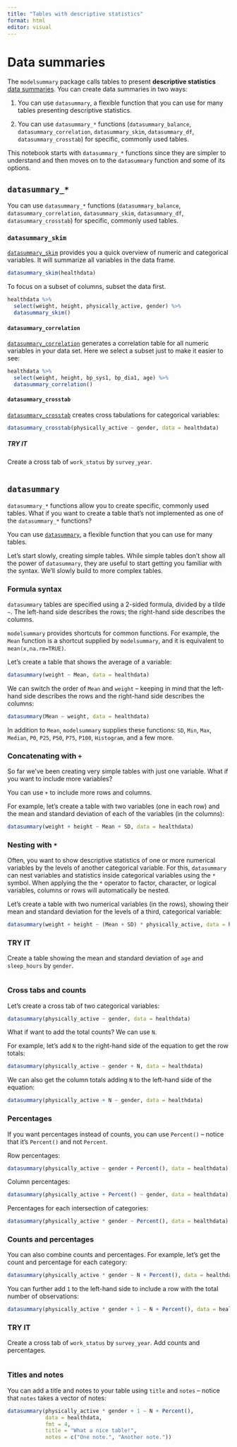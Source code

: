 ```yaml
---
title: "Tables with descriptive statistics"
format: html
editor: visual
---
```


# Data summaries

The `modelsummary` package calls tables to present **descriptive statistics** [data summaries](https://modelsummary.com/vignettes/datasummary.html). You can create data summaries in two ways:

1.  You can use `datasummary`, a flexible function that you can use for many tables presenting descriptive statistics.

2.  You can use `datasummary_*` functions (`datasummary_balance`, `datasummary_correlation`, `datasummary_skim`, `datasummary_df`, `datasummary_crosstab`) for specific, commonly used tables.

This notebook starts with `datasummary_*` functions since they are simpler to understand and then moves on to the `datasummary` function and some of its options.

## `datasummary_*`

You can use `datasummary_*` functions (`datasummary_balance`, `datasummary_correlation`, `datasummary_skim`, `datasummary_df`, `datasummary_crosstab`) for specific, commonly used tables.

### `datasummary_skim`

[`datasummary_skim`](https://modelsummary.com/man/datasummary_skim.html) provides you a quick overview of numeric and categorical variables. It will summarize all variables in the data frame.

```r
datasummary_skim(healthdata)
```

To focus on a subset of columns, subset the data first.

```r
healthdata %>% 
  select(weight, height, physically_active, gender) %>%
  datasummary_skim()
```

#### `datasummary_correlation`

[`datasummary_correlation`](https://modelsummary.com/man/datasummary_correlation.html) generates a correlation table for all numeric variables in your data set. Here we select a subset just to make it easier to see:

```r
healthdata %>% 
  select(weight, height, bp_sys1, bp_dia1, age) %>%
  datasummary_correlation()
```

#### `datasummary_crosstab`

[`datasummary_crosstab`](https://modelsummary.com/man/datasummary_crosstab.html) creates cross tabulations for categorical variables:

```r
datasummary_crosstab(physically_active ~ gender, data = healthdata)
```

##### TRY IT

Create a cross tab of `work_status` by `survey_year`.

```r

```

## `datasummary`

`datasummary_*` functions allow you to create specific, commonly used tables. What if you want to create a table that's not implemented as one of the `datasummary_*` functions?

You can use [`datasummary`](https://modelsummary.com/man/datasummary.html), a flexible function that you can use for many tables.

Let's start slowly, creating simple tables. While simple tables don't show all the power of `datasummary`, they are useful to start getting you familiar with the syntax. We'll slowly build to more complex tables.

### Formula syntax

`datasummary` tables are specified using a 2-sided formula, divided by a tilde `~`. The left-hand side describes the rows; the right-hand side describes the columns.

`modelsummary` provides shortcuts for common functions. For example, the `Mean` function is a shortcut supplied by `modelsummary`, and it is equivalent to `mean(x,na.rm=TRUE)`.

Let's create a table that shows the average of a variable:

```r
datasummary(weight ~ Mean, data = healthdata)
```

We can switch the order of `Mean` and `weight` -- keeping in mind that the left-hand side describes the rows and the right-hand side describes the columns:

```r
datasummary(Mean ~ weight, data = healthdata)
```

In addition to `Mean`, `modelsummary` supplies these functions: `SD`, `Min`, `Max`, `Median`, `P0`, `P25`, `P50`, `P75`, `P100`, `Histogram`, and a few more.

### Concatenating with `+`

So far we've been creating very simple tables with just one variable. What if you want to include more variables?

You can use `+` to include more rows and columns.

For example, let's create a table with two variables (one in each row) and the mean and standard deviation of each of the variables (in the columns):

```r
datasummary(weight + height ~ Mean + SD, data = healthdata)
```

### Nesting with `*`

Often, you want to show descriptive statistics of one or more numerical variables by the levels of another categorical variable. For this, `datasummary` can nest variables and statistics inside categorical variables using the `*` symbol. When applying the the `*` operator to factor, character, or logical variables, columns or rows will automatically be nested.

Let's create a table with two numerical variables (in the rows), showing their mean and standard deviation for the levels of a third, categorical variable:

```r
datasummary(weight + height ~ (Mean + SD) * physically_active, data = healthdata)
```

### TRY IT

Create a table showing the mean and standard deviation of `age` and `sleep_hours` by `gender`.

```r

```

### Cross tabs and counts

Let's create a cross tab of two categorical variables:

```r
datasummary(physically_active ~ gender, data = healthdata)
```

What if want to add the total counts? We can use `N`.

For example, let's add `N` to the right-hand side of the equation to get the row totals:

```r
datasummary(physically_active ~ gender + N, data = healthdata)
```

We can also get the column totals adding `N` to the left-hand side of the equation:

```r
datasummary(physically_active + N ~ gender, data = healthdata)
```

### Percentages

If you want percentages instead of counts, you can use `Percent()` -- notice that it's `Percent()` and not `Percent`.

Row percentages:

```r
datasummary(physically_active ~ gender + Percent(), data = healthdata)
```

Column percentages:

```r
datasummary(physically_active + Percent() ~ gender, data = healthdata)
```

Percentages for each intersection of categories:

```r
datasummary(physically_active * gender ~ Percent(), data = healthdata)
```

### Counts and percentages

You can also combine counts and percentages. For example, let's get the count and percentage for each category:

```r
datasummary(physically_active * gender ~ N + Percent(), data = healthdata)
```

You can further add `1` to the left-hand side to include a row with the total number of observations:

```r
datasummary(physically_active * gender + 1 ~ N + Percent(), data = healthdata)
```

### TRY IT

Create a cross tab of `work_status` by `survey_year`. Add counts and percentages.

```r

```

### Titles and notes

You can add a title and notes to your table using `title` and `notes` -- notice that `notes` takes a vector of notes:

```r
datasummary(physically_active * gender + 1 ~ N + Percent(), 
            data = healthdata, 
            fmt = 4,
            title = "What a nice table!",
            notes = c("One note.", "Another note."))
```
